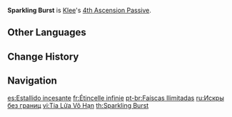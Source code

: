 {{Talent Infobox
|image         = Talent Sparkling Burst.png
|character     = Klee
|type          = 4th Ascension Passive
|info          = When [[Kaboom!|Klee's Charged Attack]] results in a CRIT, all party members gain 2 Elemental [[Energy]].
|utility1      = CRIT Hit
|utility2      = Charged Attack
|utility3      = Energy
|utility4      = Party
}}
'''Sparkling Burst''' is [[Klee]]'s [[4th Ascension Passive]].

==Other Languages==
{{Other Languages
|en      = Sparkling Burst
|zhs     = 火花无限
|zhs_rm  = Huǒhuā Wúxiàn
|zht     = 火花無限
|zht_rm  = Huǒhuā Wúxiàn
|zh_tl   = Infinite Sparkles
|ja      = 無限花火
|ja_rm   = Mugen Hanabi
|ja_tl   = Infinite Fireworks
|ko      = 무한 스파크
|ko_rm   = Muhan Seupakeu
|ko_tl   = Unlimited Spark
|es      = Estallido incesante
|es_tl   = Incessant Popping
|fr      = Étincelle infinie
|fr_tl   = Infinite Spark
|ru      = Искры без границ
|ru_tl   = 
|th      = Sparkling Burst
|vi      = Tia Lửa Vô Hạn
|vi_tl   = Infinite Sparks
|de      = Unzählige Funken
|de_tl   = Uncountable Sparks
|id      = Sparkling Burst
|pt      = Faíscas Ilimitadas
|pt_tl   = 
}}

==Change History==
{{Change History|1.0}}

==Navigation==
{{Talent Navbox|Klee}}

[[es:Estallido incesante]]
[[fr:Étincelle infinie]]
[[pt-br:Faíscas Ilimitadas]]
[[ru:Искры без границ]]
[[vi:Tia Lửa Vô Hạn]]
[[th:Sparkling Burst]]